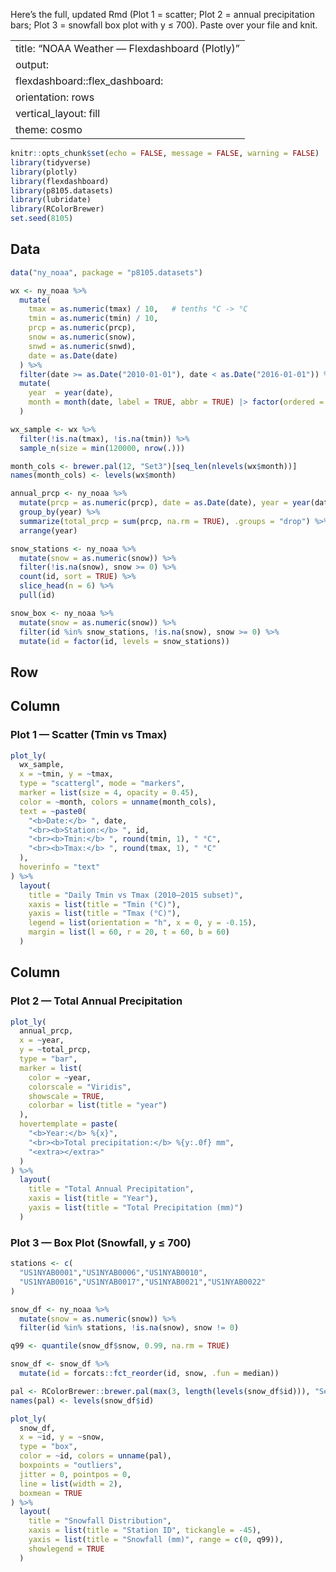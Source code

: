 Here’s the full, updated Rmd (Plot 1 = scatter; Plot 2 = annual precipitation bars; Plot 3 = snowfall box plot with y ≤ 700). Paste over your file and knit.


---
title: "NOAA Weather — Flexdashboard (Plotly)"
output:
  flexdashboard::flex_dashboard:
    orientation: rows
    vertical_layout: fill
    theme: cosmo
---

```{r setup, include=FALSE}
knitr::opts_chunk$set(echo = FALSE, message = FALSE, warning = FALSE)
library(tidyverse)
library(plotly)
library(flexdashboard)
library(p8105.datasets)
library(lubridate)
library(RColorBrewer)
set.seed(8105)
```

## Data

```{r}
data("ny_noaa", package = "p8105.datasets")

wx <- ny_noaa %>%
  mutate(
    tmax = as.numeric(tmax) / 10,   # tenths °C -> °C
    tmin = as.numeric(tmin) / 10,
    prcp = as.numeric(prcp),
    snow = as.numeric(snow),
    snwd = as.numeric(snwd),
    date = as.Date(date)
  ) %>%
  filter(date >= as.Date("2010-01-01"), date < as.Date("2016-01-01")) %>%
  mutate(
    year  = year(date),
    month = month(date, label = TRUE, abbr = TRUE) |> factor(ordered = TRUE)
  )

wx_sample <- wx %>%
  filter(!is.na(tmax), !is.na(tmin)) %>%
  sample_n(size = min(120000, nrow(.)))

month_cols <- brewer.pal(12, "Set3")[seq_len(nlevels(wx$month))]
names(month_cols) <- levels(wx$month)

annual_prcp <- ny_noaa %>%
  mutate(prcp = as.numeric(prcp), date = as.Date(date), year = year(date)) %>%
  group_by(year) %>%
  summarize(total_prcp = sum(prcp, na.rm = TRUE), .groups = "drop") %>%
  arrange(year)

snow_stations <- ny_noaa %>%
  mutate(snow = as.numeric(snow)) %>%
  filter(!is.na(snow), snow >= 0) %>%
  count(id, sort = TRUE) %>%
  slice_head(n = 6) %>%
  pull(id)

snow_box <- ny_noaa %>%
  mutate(snow = as.numeric(snow)) %>%
  filter(id %in% snow_stations, !is.na(snow), snow >= 0) %>%
  mutate(id = factor(id, levels = snow_stations))
```

## Row

## Column {data-width=65}

### Plot 1 — Scatter (Tmin vs Tmax)

```{r}
plot_ly(
  wx_sample,
  x = ~tmin, y = ~tmax,
  type = "scattergl", mode = "markers",
  marker = list(size = 4, opacity = 0.45),
  color = ~month, colors = unname(month_cols),
  text = ~paste0(
    "<b>Date:</b> ", date,
    "<br><b>Station:</b> ", id,
    "<br><b>Tmin:</b> ", round(tmin, 1), " °C",
    "<br><b>Tmax:</b> ", round(tmax, 1), " °C"
  ),
  hoverinfo = "text"
) %>%
  layout(
    title = "Daily Tmin vs Tmax (2010–2015 subset)",
    xaxis = list(title = "Tmin (°C)"),
    yaxis = list(title = "Tmax (°C)"),
    legend = list(orientation = "h", x = 0, y = -0.15),
    margin = list(l = 60, r = 20, t = 60, b = 60)
  )
```

## Column {data-width=35}

### Plot 2 — Total Annual Precipitation

```{r}
plot_ly(
  annual_prcp,
  x = ~year,
  y = ~total_prcp,
  type = "bar",
  marker = list(
    color = ~year,
    colorscale = "Viridis",
    showscale = TRUE,
    colorbar = list(title = "year")
  ),
  hovertemplate = paste(
    "<b>Year:</b> %{x}",
    "<br><b>Total precipitation:</b> %{y:.0f} mm",
    "<extra></extra>"
  )
) %>%
  layout(
    title = "Total Annual Precipitation",
    xaxis = list(title = "Year"),
    yaxis = list(title = "Total Precipitation (mm)")
  )
```

### Plot 3 — Box Plot (Snowfall, y ≤ 700)

```{r}

stations <- c(
  "US1NYAB0001","US1NYAB0006","US1NYAB0010",
  "US1NYAB0016","US1NYAB0017","US1NYAB0021","US1NYAB0022"
)

snow_df <- ny_noaa %>%
  mutate(snow = as.numeric(snow)) %>%
  filter(id %in% stations, !is.na(snow), snow != 0)

q99 <- quantile(snow_df$snow, 0.99, na.rm = TRUE)

snow_df <- snow_df %>%
  mutate(id = forcats::fct_reorder(id, snow, .fun = median))

pal <- RColorBrewer::brewer.pal(max(3, length(levels(snow_df$id))), "Set2")
names(pal) <- levels(snow_df$id)

plot_ly(
  snow_df,
  x = ~id, y = ~snow,
  type = "box",
  color = ~id, colors = unname(pal),
  boxpoints = "outliers",
  jitter = 0, pointpos = 0,
  line = list(width = 2),
  boxmean = TRUE
) %>%
  layout(
    title = "Snowfall Distribution",
    xaxis = list(title = "Station ID", tickangle = -45),
    yaxis = list(title = "Snowfall (mm)", range = c(0, q99)),
    showlegend = TRUE
  )


```

```
```
